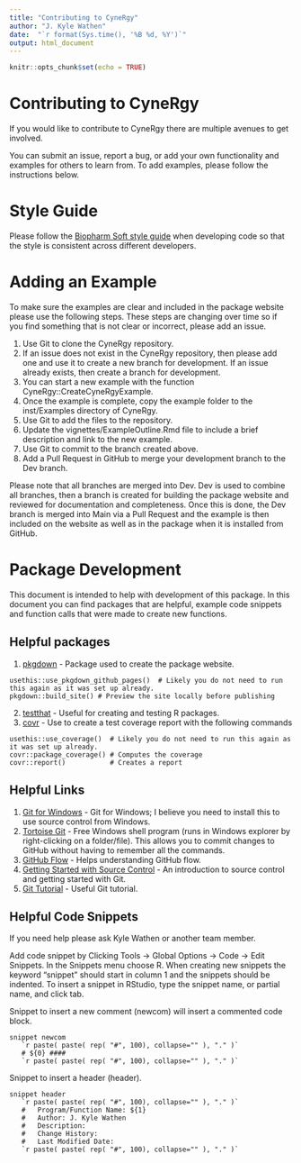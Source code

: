 ```yaml
---
title: "Contributing to CyneRgy"
author: "J. Kyle Wathen"
date:  "`r format(Sys.time(), '%B %d, %Y')`"
output: html_document
---
```


```r
knitr::opts_chunk$set(echo = TRUE)
```

# Contributing to CyneRgy

If you would like to contribute to CyneRgy there are multiple avenues to get involved. 

You can submit an issue, report a bug, or add your own functionality and examples for others to learn from. To add examples, please follow the instructions below.


# Style Guide 

Please follow the [Biopharm Soft style guide](https://biopharmsoftgrp.github.io/BioPharmSoftRStyleGuide/) when developing code so that the style is consistent across different developers. 

# Adding an Example

To make sure the examples are clear and included in the package website please use the following steps. These steps are changing over time so if you find something that is not clear or incorrect, please add an issue. 

1. Use Git to clone the CyneRgy repository. 
1. If an issue does not exist in the CyneRgy repository, then please add one and use it to create a new branch for development. If an issue already exists, then create a branch for development. 
1. You can start a new example with the function CyneRgy::CreateCyneRgyExample.
1. Once the example is complete, copy the example folder to the inst/Examples directory of CyneRgy.  
1. Use Git to add the files to the repository.  
1. Update the vignettes/ExampleOutline.Rmd file to include a brief description and link to the new example. 
1. Use Git to commit to the branch created above.
1. Add a Pull Request in GitHub to merge your development branch to the Dev branch.   

Please note that all branches are merged into Dev. Dev is used to combine all branches, then a branch is created for building the package website and reviewed for documentation and completeness. Once this is done, the Dev branch is merged into Main via a Pull Request and the example is then included on the website as well as in the package when it is installed from GitHub. 




# Package Development

This document is intended to help with development of this package. In this document you can find packages that are helpful, example code snippets and function calls that were made to create new functions. 


## Helpful packages
1. [pkgdown](https://pkgdown.r-lib.org/reference/build_home.html) - Package used to create the package website.
 ```
usethis::use_pkgdown_github_pages()  # Likely you do not need to run this again as it was set up already.
pkgdown::build_site() # Preview the site locally before publishing
```
2. [testthat](https://testthat.r-lib.org/) - Useful for creating and testing R packages.
3. [covr](https://covr.r-lib.org/) - Use to create a test coverage report with the following commands
 ```
usethis::use_coverage()  # Likely you do not need to run this again as it was set up already.
covr::package_coverage() # Computes the coverage
covr::report()           # Creates a report
```

## Helpful Links

1. [Git for Windows](https://git-for-windows.github.io/) - Git for Windows; I believe you need to install this to use source control from Windows.
2. [Tortoise Git](https://tortoisegit.org/) - Free Windows shell program (runs in Windows explorer by right-clicking on a folder/file). This allows you to commit changes to GitHub without having to remember all the commands. 
3. [GitHub Flow](https://guides.github.com/introduction/flow/) - Helps understanding GitHub flow.
4. [Getting Started with Source Control](https://git-scm.com/book/en/v1/Getting-Started-About-Version-Control) - An introduction to source control and getting started with Git.
5. [Git Tutorial](https://backlog.com/git-tutorial/) - Useful Git tutorial. 


## Helpful Code Snippets
If you need help please ask Kyle Wathen or another team member.

Add code snippet by Clicking Tools → Global Options → Code -> Edit Snippets. In the Snippets menu choose R. When creating new snippets the keyword "snippet" should start in column 1 and the snippets should be indented. To insert a snippet in RStudio, type the snippet name, or partial name, and click tab. 


Snippet to insert a new comment (newcom) will insert a commented code block.

```
snippet newcom
   `r paste( paste( rep( "#", 100), collapse="" ), "." )`
   # ${0} ####
   `r paste( paste( rep( "#", 100), collapse="" ), "." )`
```

Snippet to insert a header (header).

```
snippet header
   `r paste( paste( rep( "#", 100), collapse="" ), "." )`
   #   Program/Function Name: ${1}
   #   Author: J. Kyle Wathen
   #   Description:
   #   Change History:
   #   Last Modified Date:
   `r paste( paste( rep( "#", 100), collapse="" ), "." )`
```
